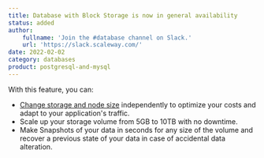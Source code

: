 ```yaml
---
title: Database with Block Storage is now in general availability
status: added
author:
    fullname: 'Join the #database channel on Slack.'
    url: 'https://slack.scaleway.com/'
date: 2022-02-02
category: databases
product: postgresql-and-mysql
---
```


With this feature, you can:

* [Change storage and node size](https://www.scaleway.com/en/docs/storage/database/how-to/create-a-database/) independently to optimize your costs and adapt to your application's traffic.
* Scale up your storage volume from 5GB to 10TB with no downtime.
* Make Snapshots of your data in seconds for any size of the volume and recover a previous state of your data in case of accidental data alteration.

